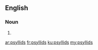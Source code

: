 ==English==

===Noun===
{{head|en|noun plural form}}

# {{plural of|psyllid|lang=en}}

[[ar:psyllids]]
[[fr:psyllids]]
[[ku:psyllids]]
[[my:psyllids]]